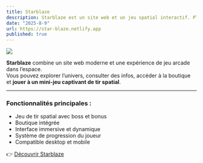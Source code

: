 ```yaml
---
title: Starblaze
description: Starblaze est un site web et un jeu spatial interactif. Plonger dans un univers immersif, vous devrez piloter un vaisseau dans l’espace, détruire des astéroïdes, affronter des boss avec la possibilité de récupérer des bonus.
date: "2025-8-9"
url: https://star-blaze.netlify.app
published: true
---
```


[![](/starblaze.png)](https://star-blaze.netlify.app)

**Starblaze** combine un site web moderne et une expérience de jeu arcade dans l’espace.  
Vous pouvez explorer l’univers, consulter des infos, accéder à la boutique et **jouer à un mini-jeu captivant de tir spatial**.

---

### Fonctionnalités principales :
- Jeu de tir spatial avec boss et bonus  
- Boutique intégrée  
- Interface immersive et dynamique  
- Système de progression du joueur  
- Compatible desktop et mobile  

👉 [Découvrir Starblaze](https://star-blaze.netlify.app)
